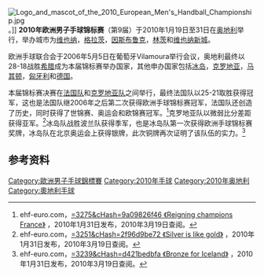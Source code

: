 [[File:Logo_and_mascot_of_the_2010_European_Men's_Handball_Championship.jpg|thumb]]。]]
'''2010年欧洲男子手球锦标赛'''（第9届）于2010年1月19日至31日在[[奥地利|奥地利]]举行，举办城市为[[维也纳|维也纳]]，[[格拉茨|格拉茨]]，[[因斯布鲁克|因斯布鲁克]]，[[林茨|林茨]]和[[维也纳新城|维也纳新城]]。

欧洲手球联合会于2006年5月5日在葡萄牙Vilamoura举行会议，奥地利最终以28-18战胜[[希腊|希腊]]成为本届锦标赛举办国家，其他申办国家包括[[冰岛|冰岛]]，[[克罗地亚|克罗地亚]]，[[马其顿|马其顿]]，[[匈牙利|匈牙利]]和[[德国|德国]]。

本届锦标赛决赛在[[法国|法国队]]和[[克罗地亚|克罗地亚队]]之间举行，最终法国队以25-21取胜获得冠军，这也是法国队继2006年之后第二次获得欧洲手球锦标赛冠军，法国队还创造了历史，同时获得了世锦赛、奥运会和欧锦赛冠军。<ref>ehf-euro.com，[http://www.ehf-euro.com/Singe-News.511.0.html?&tx_ttnews[tt_news] {{webarchive|url=https://web.archive.org/web/20120730170845/http://www.ehf-euro.com/Singe-News.511.0.html?&tx_ttnews |date=2012-07-30 }}=3275&cHash=9a09826f46 《Reigning champions France》] {{Wayback|url=http://www.ehf-euro.com/Singe-News.511.0.html?&tx_ttnews[tt_news] |date=20120730170845 }}，2010年1月31日发布，2010年3月19日查阅。</ref>克罗地亚队以微弱比分差距获得亚军。<ref>ehf-euro.com，[http://www.ehf-euro.com/Singe-News.511.0.html?&tx_ttnews[tt_news] {{webarchive|url=https://web.archive.org/web/20120730170845/http://www.ehf-euro.com/Singe-News.511.0.html?&tx_ttnews |date=2012-07-30 }}=3251&cHash=2f96d9be72 《Silver is like gold》] {{Wayback|url=http://www.ehf-euro.com/Singe-News.511.0.html?&tx_ttnews[tt_news] |date=20120730170845 }}，2010年1月31日发布，2010年3月19日查阅。</ref>冰岛队战胜波兰队获得季军，也是冰岛队第一次获得欧洲手球锦标赛奖牌，冰岛队在北京奥运会上获得银牌，此次铜牌再次证明了该队伍的实力。<ref>ehf-euro.com，[http://www.ehf-euro.com/Singe-News.511.0.html?&tx_ttnews[tt_news] {{webarchive|url=https://web.archive.org/web/20120730170845/http://www.ehf-euro.com/Singe-News.511.0.html?&tx_ttnews |date=2012-07-30 }}=3239&cHash=d421bedbfa 《Bronze for Iceland》] {{Wayback|url=http://www.ehf-euro.com/Singe-News.511.0.html?&tx_ttnews[tt_news] |date=20120730170845 }}，2010年1月31日发布，2010年3月19日查阅。</ref>

== 参考资料 ==
{{reflist}}

[[Category:歐洲男子手球錦標賽|Category:歐洲男子手球錦標賽]]
[[Category:2010年手球|Category:2010年手球]]
[[Category:2010年奥地利|Category:2010年奥地利]]
[[Category:奧地利手球|Category:奧地利手球]]